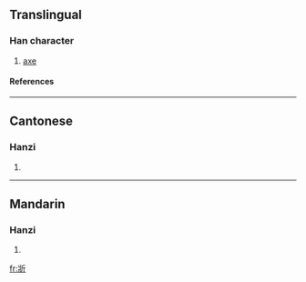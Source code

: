 ==Translingual==
===Han character===
{{Han char|rn=69|rad=斤|as=04|sn=8|four=2222<sub>1</sub>|canj=女一竹一中 (VMHML)}}
# [[axe]]
====References====
{{Han ref|kx=0479.090|dkj=13540|dj=0838.050|hdz=32023.110|uh=65A8|ud=26024|bh=CCC2|bd=52418}}

----
==Cantonese==
===Hanzi===
{{yue-hanzi|jyut=|y=cheung1}}
# {{defn|Cantonese}}

----
==Mandarin==
===Hanzi===
{{cmn-hanzi|pin=[[qiāng]] (qiang1)|wg=ch'iang<sup>1</sup>}}
# {{defn|Mandarin}}

[[fr:斨]]